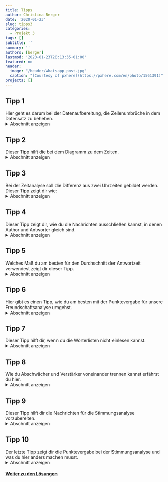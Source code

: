 ```yaml
---
title: Tipps
author: Christina Berger
date: '2020-01-23'
slug: tipps3
categories:
  - Projekt 3
tags: []
subtitle: ''
summary: ''
authors: [berger]
lastmod: '2020-01-23T20:13:35+01:00'
featured: no
header:
  image: "/header/whatsapp_post.jpg"
  caption: "[Courtesy of pxhere](https://pxhere.com/en/photo/1561391)"
projects: []
---
```



## Tipp 1

Hier geht es darum bei der Datenaufbereitung, die Zeilenumbrüche in dem Datensatz zu beheben.
<details><summary>Abschnitt anzeigen</summary>
<p>

Die Nachrichten mit Zeilenumbrüchen lassen sich identifierzien, indem wir mit `which` zwei Bedingungen verknüpfen. Das geht ganz einfach mit dem '&' Zeichen. Danach kannst du in einer `for` Schleife die Uhrzeit aus der vorherigen Nachricht in die Zeilen ohne Absender und Uhrzeit kopieren.
</p>
</details>

## Tipp 2

Dieser Tipp hilft die bei dem Diagramm zu dem Zeiten.
<details><summary>Abschnitt anzeigen</summary>
<p>

Bei dem Diagramm über die gesammte Zeit und über die Tageszeit, hast du eine intervallskalierte Variable. Daher kannst du hier ein Histogramm machen. Bei den Wochentagen ist das anders, da du nur sieben Kategorien hast musst du hier mit `geom_bar` ein Balkendiagramm machen.
</p>
</details>

## Tipp 3

Bei der Zeitanalyse soll die Differenz aus zwei Uhrzeiten gebildet werden. Dieser Tipp zeigt dir wie:
<details><summary>Abschnitt anzeigen</summary>
<p>

Um die Uhrzeiten am besten zu subtrahieren, bringen wir die Zeiten und beide Autoren in eine Zeile. Das bedeutet, dass wir zwei neue Spalten an unseren Datensatz hängen, in denen wir die Uhrzeit und den Absender der folgenden Nachricht speichern.
</p>
</details>

## Tipp 4

Dieser Tipp zeigt dir, wie du die Nachrichten ausschließen kannst, in denen Author und Antworter gleich sind.
<details><summary>Abschnitt anzeigen</summary>
<p>

Zunächst musst du die Fälle identifizieren und in einer neuen Variable speichern. Anschließend kannst du in einer `for` Schleife den beiden neuen Spalten (Absender und Zeit der folgenden Nachricht) NA zuweisen.
</p>
</details>

## Tipp 5

Welches Maß du am besten für den Durchschnitt der Antwortzeit verwendest zeigt dir dieser Tipp.
<details><summary>Abschnitt anzeigen</summary>
<p>

Wir haben keine Werte kleiner null, aber sehr starke Ausreißer nach oben. Daher ist es am sinnvollsten den Median zu benutzen, da dieser sehr robust gegenüber Ausreißern ist.
Mit `tapply` kannst du ihn direkt auf alle Personen gleichzeitig anwenden.
</p>
</details>


## Tipp 6
Hier gibt es einen Tipp, wie du am besten mit der Punktevergabe für unsere Freundschaftsanalyse umgehst.
<details><summary>Abschnitt anzeigen</summary>
<p>

Für die Punktevergabe gibt es den Befehl `rank`. Beachte in welche Richtung die Punkte vergeben werden: Hier kriegt der mit dem kleinsten Median den Wert 1. 
</p>
</details>



## Tipp 7 

Dieser Tipp hilft dir, wenn du die Wörterlisten nicht einlesen kannst.
<details><summary>Abschnitt anzeigen</summary>
<p>

Bei allen Datein musst du angeben:
`stringAsFactor = FALSE`
Bei der EmotionLookUpTable sind Zeilenumbrüche das Trennzeichen. Das kannst du so hinschreiben: `sep = '\t'`
</p>
</details>

## Tipp 8

Wie du Abschwächer und Verstärker voneinander trennen kannst erfährst du hier.
<details><summary>Abschnitt anzeigen</summary>
<p>

Verstärker und Abschwächer kannst du verschieden Variablen zuweisen, in dem du sie über ihre Scores unterscheidest. Verstärker haben immer einen Wert über null und Abschwächer immer einen Wert unter null.
</p>
</details>

## Tipp 9

Dieser Tipp hilft dir die Nachrichten für die Stimmungsanalyse vorzubereiten.
<details><summary>Abschnitt anzeigen</summary>
<p>

Bei der ersten Analyse nur mit deinen Nachrichten kannst du mit `grep` deine Nachrichten auswählen und mit `paste` wieder verketten.
Wenn du alle Nachrichten hast brauchst du kein `grep` mehr, sondern erstellst erst einen neuen Datensatz und verkettest sie in einer  `for` Schleife.
```r
for (i in levels(whatsapp$who)) {
  chat$what[chat$who == i] <- paste(whatsapp$text[whatsapp$who == i], collapse = ' ')
}
```
</p>
</details>

## Tipp 10

Der letzte Tipp zeigt dir die Punktevergabe bei der Stimmungsanalyse und was du hier anders machen musst.
<details><summary>Abschnitt anzeigen</summary>
<p>

Bei der Stimmungsanalyse ist ein höherer Wert besser. Das steht im Gegensatz zu der Zeitanalyse, wo ein kleiner Wert besser war. Bei dem `rank` Befehl kannst du ganz einfach ein minus vor die Variable setzen, um die Punktevergabe rumzudrehen.
</p>
</details>


#### [Weiter zu den Lösungen](/post/loesung3)
